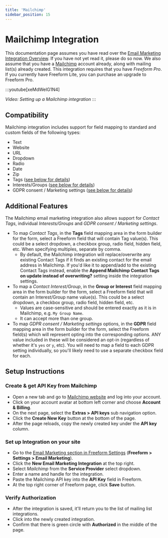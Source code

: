 ```yaml
---
title: 'Mailchimp'
sidebar_position: 15
---
```



# Mailchimp Integration<Badge type="pro" text="Pro" />

This documentation page assumes you have read over the [Email Marketing Integration Overview](./index.mdx#email-marketing). If you have not yet read it, please do so now. We also assume that you have a [Mailchimp](http://mailchimp.com) account already, along with mailing list(s) already created. This integration requires that you have _Freeform Pro_. If you currently have Freeform Lite, you can purchase an upgrade to Freeform Pro.

:::youtube[xeMdWeIG1N4]

<i>Video: Setting up a Mailchimp integration</i>
:::

## Compatibility

Mailchimp integration includes support for field mapping to standard and custom fields of the following types:

- Text
- Website
- URL
- Dropdown
- Radio
- Date
- Zip
- Tags ([see below for details](#additional-features))
- Interests/Groups ([see below for details](#additional-features))
- GDPR consent / Marketing settings ([see below for details](#additional-features))

## Additional Features

The Mailchimp email marketing integration also allows support for _Contact Tags_, individual _Interests/Groups_ and _GDPR consent / Marketing settings_.

- To map _Contact Tags_, in the **Tags** field mapping area in the form builder for the form, select a Freeform field that will contain Tag value(s). This could be a select dropdown, a checkbox group, radio field, hidden field, etc. When specifying multiples, separate by comma.
  - By default, the Mailchimp integration will replace/overwrite any existing Contact Tags if it finds an existing contact for the email address in Mailchimp. If you'd like it to append/add to the existing Contact Tags instead, enable the **Append Mailchimp Contact Tags on update instead of overwriting?** setting inside the integration settings.<Badge type="feature" text="4.0.24+" />
- To map a _Contact Interest/Group_, in the **Group or Interest** field mapping area in the form builder for the form, select a Freeform field that will contain an Interest/Group name value(s). This could be a select dropdown, a checkbox group, radio field, hidden field, etc.
  - Values are case-sensitive and should be entered exactly as it is in Mailchimp, e.g. `My Group Name`.
  - It can accept more than one group.<Badge type="feature" text="4.1.4+" />
- To map _GDPR consent / Marketing settings_ options, in the **GDPR** field mapping area in the form builder for the form, select the Freeform field(s) which will represent opting into the corresponding options. ANY value included in these will be considered an opt-in (regardless of whether it's `yes` or `y`, etc). You will need to map a field to each GDPR setting individually, so you'll likely need to use a separate checkbox field for each.

## Setup Instructions

<VerticalStepWrapper>

<StepMarkdown>

### Create & get API Key from Mailchimp

- Open a new tab and go to [Mailchimp website](https://mailchimp.com) and log into your account.
- Click on your account avatar at bottom left corner and choose **Account & Billing**.
- On the next page, select the **Extras > API keys** sub navigation option.
- Click the **Create New Key** button at the bottom of the page.
- After the page reloads, copy the newly created key under the **API key** column.

</StepMarkdown>

<StepMarkdown>

### Set up Integration on your site

- Go to the [Email Marketing section in Freeform Settings](../configuration/settings.mdx#email-marketing) (**Freeform > Settings > Email Marketing**).
- Click the **New Email Marketing Integration** at the top right.
- Select _Mailchimp_ from the **Service Provider** select dropdown.
- Enter a name and handle for the integration.
- Paste the Mailchimp API key into the **API Key** field in Freeform.
- At the top right corner of Freeform page, click **Save** button.

</StepMarkdown>

<StepMarkdown>

### Verify Authorization

- After the integration is saved, it'll return you to the list of mailing list integrations.
- Click into the newly created integration.
- Confirm that there is green circle with **Authorized** in the middle of the page.

</StepMarkdown>

</VerticalStepWrapper>
